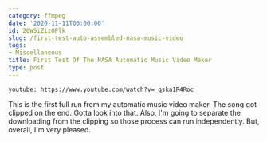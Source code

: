 ```yaml
---
category: ffmpeg
date: '2020-11-11T00:00:00'
id: 20WSiZizOPlk
slug: /first-test-auto-assembled-nasa-music-video
tags:
- Miscellaneous
title: First Test Of The NASA Automatic Music Video Maker
type: post
---
```


`youtube: https://www.youtube.com/watch?v=_qska1R4Roc`

This is the first full run from my automatic music video maker. The song got clipped on the end. Gotta look into that. Also, I'm going to separate the downloading from the clipping so those process can run independently. But, overall, I'm very pleased.